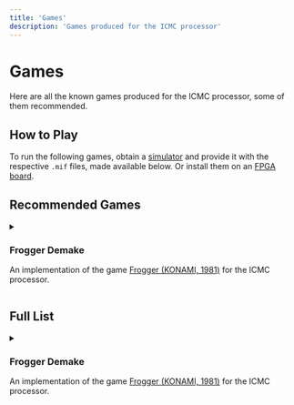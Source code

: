 ```yaml
---
title: 'Games'
description: 'Games produced for the ICMC processor'
---
```



# Games

Here are all the known games produced for the ICMC processor, some of them recommended.
## How to Play

To run the following games, obtain a [simulator](/docs/componentes/simulador) and provide it with the respective `.mif` files, made available below. Or install them on an [FPGA board](/docs/componentes/processador).

<DynamicSection>

## Recommended Games
<details><summary>

### Frogger Demake
An implementation of the game [Frogger (KONAMI, 1981)](https://invidious.privacyredirect.com/watch?v=WNrz9_Fe-Us) for the ICMC processor.

</summary>

![Screenshot of the game Frogger Demake](/img/games/frogger-demake.png)
#### Files

**<Highlight color="#26762b">[frogger.mif](https://raw.githubusercontent.com/de-abreu/frogger-demake/main/frogger.mif)</Highlight>**
**<Highlight color="#23238e">[charmap.mif](https://github.com/de-abreu/frogger-demake/raw/main/graphics/charmap.mif)</Highlight>**

<Tabs>
<TabItem value="How to Play">

#### Controls

- **W:** move forward
- **A:** move left
- **S:** move back
- **D:** move right

#### Scoring
- **1 pt:** for each jump forward
- **5 pt:** for each frog that reaches the other side
- **100 pt:** for completing all levels
- **1 pt:** for each remaining second

</TabItem>
<TabItem value="Technical Details">

**Authors:** [Augusto Pereira](https://github.com/gutokb), [Guilherme de Abreu](https://github.com/de-abreu), [Felipe Machado](https://github.com/FelipeCarneiroMachado)

**Year of production:** 2024

**<LinkItem item = {{ label: "Project Website", href: "https://github.com/de-abreu/frogger-demake/tree/main"}} />**

</TabItem>
</Tabs>
</details>
</DynamicSection>

<DynamicSection>

## Full List
<details><summary>

### Frogger Demake
An implementation of the game [Frogger (KONAMI, 1981)](https://invidious.privacyredirect.com/watch?v=WNrz9_Fe-Us) for the ICMC processor.

</summary>

![Screenshot of the game Frogger Demake](/img/games/frogger-demake.png)
#### Files

**<Highlight color="#26762b">[frogger.mif](https://raw.githubusercontent.com/de-abreu/frogger-demake/main/frogger.mif)</Highlight>**
**<Highlight color="#23238e">[charmap.mif](https://github.com/de-abreu/frogger-demake/raw/main/graphics/charmap.mif)</Highlight>**

<Tabs>
<TabItem value="How to Play">

#### Controls

- **W:** move forward
- **A:** move left
- **S:** move back
- **D:** move right

#### Scoring
- **1 pt:** for each jump forward
- **5 pt:** for each frog that reaches the other side
- **100 pt:** for completing all levels
- **1 pt:** for each remaining second

</TabItem>
<TabItem value="Technical Details">

**Authors:** [Augusto Pereira](https://github.com/gutokb), [Guilherme de Abreu](https://github.com/de-abreu), [Felipe Machado](https://github.com/FelipeCarneiroMachado)

**Year of production:** 2024

**<LinkItem item = {{ label: "Project Website", href: "https://github.com/de-abreu/frogger-demake/tree/main"}} />**

</TabItem>
</Tabs>
</details>
</DynamicSection>
